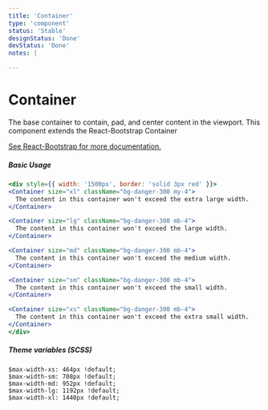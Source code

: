 ```yaml
---
title: 'Container'
type: 'component'
status: 'Stable'
designStatus: 'Done'
devStatus: 'Done'
notes: |

---
```






# Container



The base container to contain, pad, and center content in the viewport. This component extends the React-Bootstrap Container

<a href="https://react-bootstrap.github.io/layout/grid/" target="_blank" rel="noopener noreferrer">
  See React-Bootstrap for more documentation.
</a>

##### Basic Usage

```jsx live
<div style={{ width: '1500px', border: 'solid 3px red' }}>
<Container size="xl" className="bg-danger-300 my-4">
  The content in this container won't exceed the extra large width.
</Container>

<Container size="lg" className="bg-danger-300 mb-4">
  The content in this container won't exceed the large width.
</Container>

<Container size="md" className="bg-danger-300 mb-4">
  The content in this container won't exceed the medium width.
</Container>

<Container size="sm" className="bg-danger-300 mb-4">
  The content in this container won't exceed the small width.
</Container>

<Container size="xs" className="bg-danger-300 mb-4">
  The content in this container won't exceed the extra small width.
</Container>
</div>
```

##### Theme variables (SCSS)

```
$max-width-xs: 464px !default;
$max-width-sm: 708px !default;
$max-width-md: 952px !default;
$max-width-lg: 1192px !default;
$max-width-xl: 1440px !default;
```
